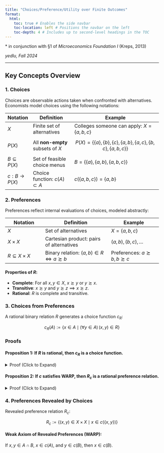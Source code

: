 ```yaml
---
title: "Choices/Preference/Utility over Finite Outcomes"
format:
  html:
    toc: true # Enables the side navbar
    toc-location: left # Positions the navbar on the left
    toc-depth: 4 # Includes up to second-level headings in the TOC
---
```


\* in conjunction with §1 of *Microeconomics Foundation I* (Kreps, 2013)

*yedlu, Fall 2024*

---

## Key Concepts Overview

### 1. Choices
Choices are observable actions taken when confronted with alternatives. Economists model choices using the following notations:

| **Notation**         | **Definition**                      | **Example**                                                                |
| -------------------- | ----------------------------------- | -------------------------------------------------------------------------- |
| $X$                | Finite set of alternatives          | Colleges someone can apply: $X = \{a,b,c\}$                              |
| $P(X)$             | All **non-empty** subsets of $X$  | $$ P(X) = \{\{a\}, \{b\}, \{c\}, \{a,b\}, \{a,c\}, \{b,c\}, \{a,b,c\}\} $$ |
| $B \subseteq P(X)$ | Set of feasible choice menus        | $B = \{\{a\}, \{a,b\}, \{a,b,c\}\}$                                      |
| $c: B \to P(X)$    | Choice function: $c(A) \subset A$ | $c(\{a,b,c\}) = \{a,b\}$                                                 |



### 2. Preferences
Preferences reflect internal evaluations of choices, modeled abstractly:

| **Notation**               | **Definition**                                 | **Example**                         |
| -------------------------- | ---------------------------------------------- | ----------------------------------- |
| $X$                      | Set of alternatives                            | $X = \{a,b,c\}$                   |
| $X \times X$             | Cartesian product: pairs of alternatives       | $(a,b), (b,c), \dots$             |
| $R \subseteq X \times X$ | Binary relation: $(a,b) \in R \iff a \succsim b$ | Preferences: $a \succsim b, b \succsim c$ |

#### Properties of $R$:
- **Complete**: For all $x, y \in X$, $x \succsim y$ or $y \succsim x$.
- **Transitive**: $x \succsim y$ and $y \succsim z \implies x \succsim z$.
- **Rational**: $R$ is complete and transitive.



### 3. Choices from Preferences
A rational binary relation $R$ generates a choice function $c_R$:

$$
c_R(A) := \{x \in A \mid (\forall y \in A) \, (x,y) \in R\}
$$



### Proofs

#### **Proposition 1**: If $R$ is rational, then $c_R$ is a choice function.

<details>
<summary>Proof (Click to Expand)</summary>

By induction. Need to show that $c_R (A) \neq \emptyset$ for all $A \subseteq X$. 

1. **Base Case** ($|A| = 1$):  
   Let $A = \{x\}$. A complete $R$ implies that $(x,x) \in R$, which in turn implies that $c_R (A) = \{x\} \neq \emptyset$. 

2. **Inductive Step** ($|A| = n + 1$):  
   Assume true for $|A| = n$. Pick any $x \in A$. By assumption, $c_R (A \setminus \{x\}) \neq \emptyset$.  
   - By definition, there exists $y \in A \setminus \{x\}$ such that $(y,z) \in R$ for all $z \in A \setminus \{x\}$.
   - Since $R$ is complete, either $(x,y) \in R$ or $(y,x) \in R$.  
     - If $(x,y) \in R$, then transitivity implies $(x,z) \in R$ for all $z \in A$, so $x \in c_R(A)$.
     - If $(y,x) \in R$, then $y \in c_R(A)$.

Thus, $c_R (A) \neq \emptyset$ for all $A \subseteq X$.  
$\blacksquare$
</details>



#### **Proposition 2**: If $c$ satisfies WARP, then $R_c$ is a rational preference relation.

<details>
<summary>Proof (Click to Expand)</summary>

1. **Completeness**:  
   Take any $x, y \in X$.  
   - If $(x,y) \notin R_c$, then $x \notin c(\{x,y\})$.  
   - By definition, $y \in c(\{x,y\})$, so $(y,x) \in R_c$.  
   Therefore, $R_c$ is complete.

2. **Transitivity**:  
   Suppose $(x,y) \in R_c$ and $(y,z) \in R_c$.  
   - This implies $x \in c(\{x,y\})$ and $y \in c(\{y,z\})$.  
   - Assume $(x,z) \notin R_c$. Then $z \in c(\{x,z\})$ contradicts WARP.  
   Hence, $(x,z) \in R_c$, and $R_c$ is transitive.  
$\blacksquare$

</details>



### 4. Preferences Revealed by Choices
Revealed preference relation $R_c$:

$$
R_c := \{(x,y) \in X \times X \mid x \in c(\{x,y\})\}
$$

#### Weak Axiom of Revealed Preferences (WARP):
If $x, y \in A \cap B$, $x \in c(A)$, and $y \in c(B)$, then $x \in c(B)$.


